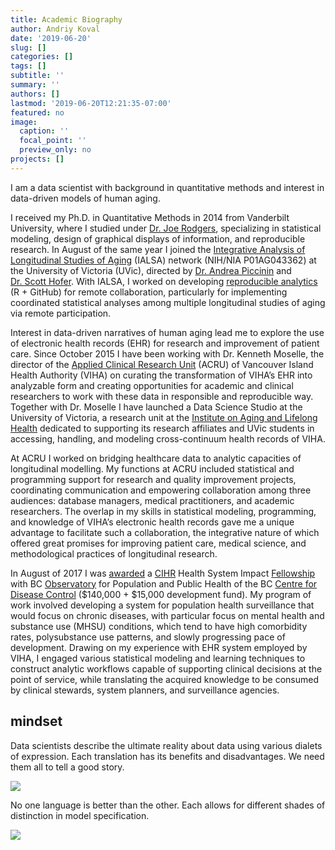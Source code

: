 ```yaml
---
title: Academic Biography
author: Andriy Koval
date: '2019-06-20'
slug: []
categories: []
tags: []
subtitle: ''
summary: ''
authors: []
lastmod: '2019-06-20T12:21:35-07:00'
featured: no
image:
  caption: ''
  focal_point: ''
  preview_only: no
projects: []
---
```


I am a data scientist with background in quantitative methods and interest in data-driven models of human aging. 

I received my Ph.D. in Quantitative Methods in 2014 from Vanderbilt University, where I studied under [Dr. Joe Rodgers][rodgers], specializing in statistical modeling, design of graphical displays of information, and reproducible research. In August of the same year I joined the [Integrative Analysis of Longitudinal Studies of Aging][ialsa] (IALSA) network  (NIH/NIA P01AG043362)  at the University of Victoria (UVic), directed by [Dr. Andrea Piccinin][piccinin] and [Dr. Scott Hofer][hofer]. With IALSA, I worked on developing [reproducible analytics][github_ialsa] (R + GitHub) for remote collaboration, particularly for implementing coordinated statistical analyses among multiple longitudinal studies of aging via remote participation.

Interest in data-driven narratives of human aging lead me to explore the use of electronic health records (EHR) for research and improvement of patient care. Since October 2015 I have been working with Dr. Kenneth Moselle, the director of the [Applied Clinical Research Unit][github_acru] (ACRU) of Vancouver Island Health Authority (VIHA) on curating the transformation of VIHA’s EHR into analyzable form and creating opportunities for academic and clinical researchers to work with these data in responsible and reproducible way. Together with Dr. Moselle I have launched a Data Science Studio at the University of Victoria, a research unit at the [Institute on Aging and Lifelong Health][ialh] dedicated to supporting its research affiliates and UVic students in accessing, handling, and modeling cross-continuum health records of VIHA.

At ACRU I worked on bridging healthcare data to analytic capacities of longitudinal modelling.  My functions at ACRU included statistical and programming support for research and quality improvement projects, coordinating communication and empowering collaboration among three audiences: database managers, medical practitioners, and academic researchers. The overlap in my skills in statistical modeling, programming, and knowledge of VIHA’s electronic health records gave me a unique advantage to facilitate such a collaboration, the integrative nature of which offered great promises for improving patient care, medical science, and methodological practices of longitudinal research.

In August of 2017 I was [awarded][award] a [CIHR][cihr] Health System Impact [Fellowship][fellowship] with BC [Observatory][observatory]  for Population and Public Health of the BC [Centre for Disease Control][bccdc] ($140,000 + $15,000 development fund). My program of work involved developing a system for population health surveillance that would focus on chronic diseases, with particular focus on mental health and substance use (MHSU) conditions, which tend to have high comorbidity rates, polysubstance use patterns, and slowly progressing pace of development. Drawing on my experience with EHR system employed by VIHA, I engaged various statistical modeling and learning techniques to construct analytic workflows capable of supporting clinical decisions at the point of service, while translating the acquired knowledge to be consumed by clinical stewards, system planners, and surveillance agencies. 

## mindset

Data scientists describe the ultimate reality about data using various dialets of expression. Each translation has its benefits and disadvantages. We need them all to tell a good story.    
  
![](dialects/data-expression.jpg)

No one language is better than the other. Each allows for different shades of distinction in model specification. 

![](dialects/model-expression.jpg)

[ialh]:https://www.uvic.ca/research/centres/aging/
[github_andkov]:https://github.com/andkov
[rodgers]:https://www.vanderbilt.edu/psychological_sciences/bio/joe-rodgers
[ialsa]:https://www.maelstrom-research.org/mica/network/ialsa
[piccinin]:http://www.uvic.ca/socialsciences/psychology/people/faculty-directory/piccininandrea.php
[hofer]:http://www.uvic.ca/socialsciences/psychology/people/faculty-directory/hoferscott.php
[github_ialsa]:https://github.com/IALSA
[github_acru]:https://github.com/ihacru
[award]:http://www.newswire.ca/news-releases/minister-ginette-petitpas-taylor-announces-a-58-million-investment-in-programs-to-give-health-research-trainees-hands-on-work-experience-649094743.html
[fellowship]:http://www.cihr-irsc.gc.ca/e/50268.html
[observatory]:http://www.bccdc.ca/our-services/programs/bc-observatory-for-pop-public-health
[bccdc]:http://www.bccdc.ca/
[cihr]:http://www.cihr-irsc.gc.ca/
